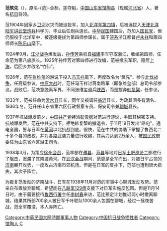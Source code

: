 '''范筑先'''（{{bd|1882年|1月30日|1938年|11月15日|catIdx=F}}），原名-{范}-金标，[[表字|字]]夺魁，[[中国|中国]][[山东省|山东省]][[馆陶县|馆陶县]]（现属[[河北省|河北省]]）人，著名[[抗日战争_(中国)|抗日]]将领。

范1904年因家乡[[卫河|卫河]]水灾而被迫投军，加入[[北洋军|北洋军]][[北洋陆军第四师|第四镇]]，后被选拔入[[天津北洋陆军讲武堂|天津北洋陆军讲武堂]][[炮兵|炮兵]]科学习，毕业后任炮兵连长。[[中华民国|中华民国]]建国后，范加入[[国民党|国民党]]，但仍服役于北洋军中，被逐级提拔为第四师参谋长，属于[[皖系|皖系]]浙江都督[[卢永祥|卢永祥]]和第四师师长[[陈乐山|陈乐山]]麾下。

1924年9月，[[江浙战争|江浙战争]]爆发后，[[孙传芳|孙传芳]]乘机自[[福建|福建]]率军夺取浙江，收编第四师，任命范为第八旅旅长。1925年孙传芳对第四师进行改编，范被撤去军职，隐居[[上海|上海]]，后回乡并改名“竹仙”。

1926年，范在[[张维玺|张维玺]]的游说下投入[[冯玉祥|冯玉祥]]麾下，再度改名为“筑先”，参与[[北伐战争|北伐战争]]，任高级参议。[[中原大战|中原大战]]时，范任冯玉祥讨蒋南路军（即张维玺部）总司令部参议。战败后，范决意脱离军界，不同张维玺退兵[[陕西|陕西]]，而是投奔[[韩复榘|韩复榘]]，任参议。

1933年，范被任命为[[沂水县|沂水县]]县长，同年又被调任[[临沂|临沂]]县长，为政其间多有清名。1936年冬，范升任山东省第六区行政督察专员、保安司令兼[[聊城|聊城]]县长。

1937年抗战爆发前夕，[[中国共产党|中国共产党]]特派[[彭雪枫|彭雪枫]]对范进行游说，争取其秘密支持。抗战爆发后，范在中共支持下，拒绝韩复榘的撤退令，于11月19日发出“皓电”，通电全国，誓与日军在[[黄河|黄河]]以北抗战到底。很快，范在中共的协助下掌握了鲁西北二十多个县的政权，并对各路武装力量进行收编，其兵力达到2万余人，被[[国民政府|国民政府]]委任为山东省六区游击司令。

1938年3月，为策应[[徐州会战|徐州会战]]，范率部在[[濮县|濮县]]、[[范县|范县]]等地对[[日军|日军]][[土肥原贤二|土肥原贤二]]部进行了阻击，迟滞了其南渡黄河。在[[武汉会战|武汉会战]]期间，范更是全军而出，对被日军占领的[[济南|济南]]展开攻势，一度攻占济南市郊机场。但是在日军的反扑下，范部也遭到很大损失，其次子阵亡。

为报复范发动的济南战斗，日军在1938年11月对范的军事中心聊城发动攻势。范亲自布置放弃聊城，希望能在[[八路军|八路军]][[129师|129师]]支援下对日军实施反包围。但是11月14日时，由于需要接待[[鲁西行署|鲁西行署]]主任[[李树春|李树春]]来访，范比预定计划推迟两小时撤离聊城，结果其所部700余人被日军千叶联队1000余人包围在聊城，经过一昼夜苦战，范全军覆没，本人亦阵亡。

{{DEFAULTSORT:Fan范}}
[[Category:中華民國大陸時期軍事人物|Category:中華民國大陸時期軍事人物]]
[[Category:中国抗日战争牺牲者|Category:中国抗日战争牺牲者]]
[[Category:馆陶人|Category:馆陶人]]
[[Category:范姓|C]]